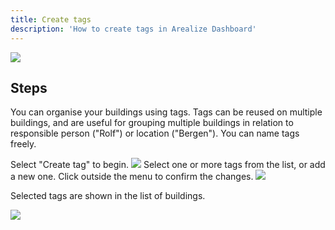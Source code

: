 ```yaml
---
title: Create tags
description: 'How to create tags in Arealize Dashboard'
---
```


<Frame type="ghost" caption="Example of tags in Arealize Dashboard">
    <img src="/images/dashboard/settings/create-tags/tags.png" />
</Frame>

## Steps

You can organise your buildings using tags. Tags can be reused on multiple buildings, and are useful for grouping multiple buildings in relation to responsible person ("Rolf") or location ("Bergen"). You can name tags freely.

<Steps>
    <Step title="Create tag">
        Select "Create tag" to begin.
        <Frame type="ghost">
            <img src="/images/dashboard/settings/create-tags/step-1.png" />
        </Frame>
    </Step>
    <Step title="Manage tags">
        Select one or more tags from the list, or add a new one. Click outside the menu to confirm the changes.
        <Frame type="ghost">
            <img src="/images/dashboard/settings/create-tags/step-2.png" />
        </Frame>
    </Step>
</Steps>

Selected tags are shown in the list of buildings.

<Frame type="ghost">
    <img src="/images/dashboard/settings/create-tags/step-3.png" />
</Frame>
